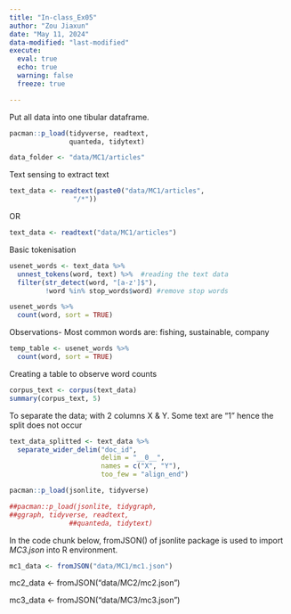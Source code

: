 ```yaml
---
title: "In-class_Ex05"
author: "Zou Jiaxun"
date: "May 11, 2024"
data-modified: "last-modified"
execute: 
  eval: true
  echo: true
  warning: false
  freeze: true

---
```

Put all data into one tibular dataframe. 

```r
pacman::p_load(tidyverse, readtext,
               quanteda, tidytext)
```

```r
data_folder <- "data/MC1/articles"
```
Text sensing to extract text


```r
text_data <- readtext(paste0("data/MC1/articles",
                "/*"))
```
OR


```r
text_data <- readtext("data/MC1/articles")
```

Basic tokenisation

```r
usenet_words <- text_data %>%
  unnest_tokens(word, text) %>%  #reading the text data
  filter(str_detect(word, "[a-z']$"),
         !word %in% stop_words$word) #remove stop words
```

```r
usenet_words %>%
  count(word, sort = TRUE)
```

Observations- Most common words are: fishing, sustainable, company

```r
temp_table <- usenet_words %>%
  count(word, sort = TRUE)
```

Creating a table to observe word counts

```r
corpus_text <- corpus(text_data)
summary(corpus_text, 5)
```

To separate the data; with 2 columns X & Y.  Some text are "1" hence the split does not occur

```r
text_data_splitted <- text_data %>%
  separate_wider_delim("doc_id",
                       delim = "__0__",
                       names = c("X", "Y"),
                       too_few = "align_end")
```




```r
pacman::p_load(jsonlite, tidyverse)
```


```r
##pacman::p_load(jsonlite, tidygraph,
##ggraph, tidyverse, readtext,
               ##quanteda, tidytext)
```



In the code chunk below, fromJSON() of jsonlite package is used to import *MC3.json* into R environment.

```r
mc1_data <- fromJSON("data/MC1/mc1.json")
```


mc2_data <- fromJSON("data/MC2/mc2.json")

mc3_data <- fromJSON("data/MC3/mc3.json")
